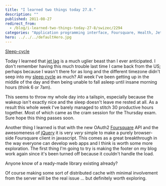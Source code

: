 ```yaml
---
title: "I learned two things today 27.8."
description: ""
published: 2011-08-27
redirect_from:
  - /blog/i-learned-two-things-today-27-8/swizec/2294
categories: "Application programming interface, Foursquare, Health, Jet lag, Learning, Personal, Recreation, travel"
hero: ../../../defaultHero.jpg
---
```


[Sleep-cycle](https://swizec.com/wp-content/uploads/2011/08/Sleep-cycle1.gif)

Today I learned that [jet lag](http://en.wikipedia.org/wiki/Jet_lag) is a much uglier beast than I ever anticipated. I don't remember having this much trouble last time I came back from the US; perhaps because I wasn't there for as long and the different timezone didn't seep into my [sleep cycle](http://en.wikipedia.org/wiki/Circadian_rhythm) as much? All week I've been getting up in the middle of the day and then being unable to fall asleep until insane morning hours (think 6 or 7am).

This seems to throw my whole day into a tailspin, especially because the wakeup isn't exactly nice and the sleep doesn't leave me rested at all. As a result this whole week I've barely managed to stitch 30 productive hours together. Most of which came as the cram session for the Thursday exam. Sure hope this thing passes soon.

Another thing I learned is that with the new OAuth2 [Foursquare](http://www.foursquare.com/) API and the awesomeness of [jQuery](http://jquery.com/) it is very _very_ simple to make a purely browser-side Foursquare client in javascript. This comes as a great breakthrough in the way everyone can develop web apps and I think is worth some more exploration. The first thing I'm going to try is making the footer on my blog work again since it's been turned off because it couldn't handle the load.

Anyone know of a ready-made library existing already?

Of course making some sort of distributed cache with minimal involvement from the server will be the real issue ... but definitely worth exploring.